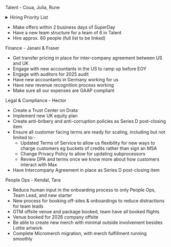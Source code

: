 Talent - Coua, Julia, Rune

<details>
<summary>Hiring Priority List</summary>

We do not expect to make all these hires in Q3 - the low ones in particular are more of a stretch goal. We expect to make about 35-40 hires in Q3 in total. 

**High**

* Platform Features Product Engineer (PE)
* Feature Flags - SDK 
* Data Warehouse (DWH) Backend (BE) (Pipelines focus)
* Production Designer
* Auth Team Lead (TL) PE with Auth experience
* ~~Talent Partner #1~~
* PeopleOps Manager (US)
* Customer Success Manager (CSM) #1 
* CSM #2
* Billing Engineer
* Technical Account Exec (TAE) #1 EMEA
* Technical Account Manager (TAM) #1 
* ~~Support Eng #1~~
* PMM #1
* Production Designer
* Post-Production Specialist

**Medium** 

* Feature Flags PE
* Replay PE
* Error tracking PE
* No Code Experiments TL PE 
* Product Manager #1
* Heatmaps TL
* Web Analytics PE
* Talent Partner #2 (US) 
* PMM #2
* SalesOps Engineer
* Office Manager
* Support Eng #2
* CSM #3
* CSM #4 
* TAE #2 
* TAM #2 
* TAM #3
* Technical Content Marketer #1

- Low

* Prompt Management & Evaluation PE
* Product Manager #2 
* Platform Features PE
* Product Analytics PE
* Auth PE
* DWH Backend
* Revenue Analytics PE
* Heatmaps PE
* API queries TL 
* Talent Partner #3
* Support Eng #3 
* TAE #3
* TAM #4
* Demand Gen Graphic Designer
* Technical Content Marketer #2

The sections are not stack-ranked. 
</details>


* Make offers within 2 business days of SuperDay 
* Have a new team structure for a team of 6 in Talent
* Hire approx. 60 people (full list to be linked)

Finance - Janani & Fraser
* Get transfer pricing in place for inter-company agreement between US and UK
* Engage with new accountants in the US to ramp up before EOY 
* Engage with auditors for 2025 audit
* Have new accountants in Germany working for us
* Have new revenue recognition process working 
* Make sure all our expenses are GAAP compliant

Legal & Compliance - Hector

* Create a Trust Center on Drata
* Implement new UK equity plan
* Create anti-bribery and anti-corruption policies as Series D post-closing item
* Ensure all customer facing terms are ready for scaling, including but not limited to:-
    * Updated Terms of Service to allow us flexibility for new ways to charge customers eg buckets of credits rather than sign an MSA
    * Change Privacy Policy to allow for updating subprocessors 
    * Review DPA and terms once we know more about how customers interact with Max
* Have Intercompany Agreement in place as Series D post-closing item

People Ops - Kendal, Tara

* Reduce human input in the onboarding process to only People Ops, Team Lead, and new starter
* New process for booking off-sites & onboardings to reduce distractions for team leads
* GTM offsite venue and package booked, team have all booked flights
* Venue booked for 2026 company offsite
* Be able to create new merch with minimal outside involvement besides Lottie artwork
* Complete Micromerch migration, with merch fulfillment running smoothly

